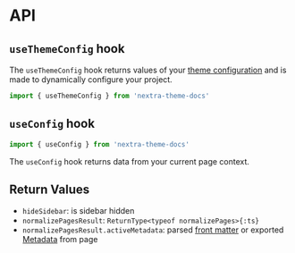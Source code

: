 # API

## `useThemeConfig` hook

The `useThemeConfig` hook returns values of your
[theme configuration](/docs/docs-theme/theme-configuration) and is made to
dynamically configure your project.

```js
import { useThemeConfig } from 'nextra-theme-docs'
```

<TSDoc
  code="export type { useThemeConfig as default } from 'nextra-theme-docs'"
  flattened
/>

## `useConfig` hook

```js
import { useConfig } from 'nextra-theme-docs'
```

The `useConfig` hook returns data from your current page context.

<TSDoc
  code="export type { useConfig as default } from 'nextra-theme-docs'"
  flattened
/>

## Return Values

- `hideSidebar`: is sidebar hidden
- `normalizePagesResult`: `ReturnType<typeof normalizePages>{:ts}`
- `normalizePagesResult.activeMetadata`: parsed
  [front matter](https://jekyllrb.com/docs/front-matter) or exported
  [Metadata](https://nextjs.org/docs/app/building-your-application/optimizing/metadata)
  from page
